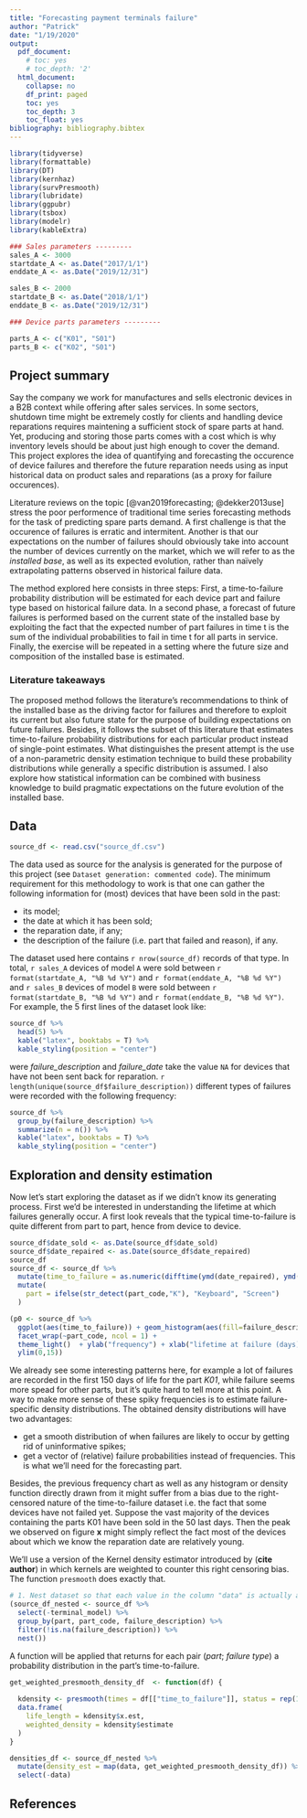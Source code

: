 ```yaml
---
title: "Forecasting payment terminals failure"
author: "Patrick"
date: "1/19/2020"
output:
  pdf_document:
    # toc: yes
    # toc_depth: '2'
  html_document:
    collapse: no
    df_print: paged
    toc: yes
    toc_depth: 3
    toc_float: yes
bibliography: bibliography.bibtex
---
```


```r
library(tidyverse)
library(formattable)
library(DT)
library(kernhaz)
library(survPresmooth)
library(lubridate)
library(ggpubr)
library(tsbox)
library(modelr)
library(kableExtra)
```

```r
### Sales parameters ---------
sales_A <- 3000
startdate_A <- as.Date("2017/1/1")
enddate_A <- as.Date("2019/12/31")

sales_B <- 2000
startdate_B <- as.Date("2018/1/1")
enddate_B <- as.Date("2019/12/31")

### Device parts parameters ---------

parts_A <- c("K01", "S01")
parts_B <- c("K02", "S01")
```

## Project summary

Say the company we work for manufactures and sells electronic devices in a B2B context while offering after sales services. In some sectors, shutdown time might be extremely costly for clients and handling device reparations requires maintening a sufficient stock of spare parts at hand. Yet, producing and storing those parts comes with a cost which is why inventory levels should be about just high enough to cover the demand. This project explores the idea of quantifying and forecasting the occurence of device failures and therefore the future reparation needs using as input historical data on product sales and reparations (as a proxy for failure occurences).

Literature reviews on the topic [@van2019forecasting; @dekker2013use] stress the poor performence of traditional time series forecasting methods for the task of predicting spare parts demand. A first challenge is that the occurence of failures is erratic and intermitent. Another is that our expectations on the number of failures should obviously take into account the number of devices currently on the market, which we will refer to as the *installed base*, as well as its expected evolution, rather than naïvely extrapolating patterns observed in historical failure data. 

The method explored here consists in three steps: First, a time-to-failure probability distribution will be estimated for each device part and failure type based on historical failure data. In a second phase, a forecast of future failures is performed based on the current state of the installed base by exploiting the fact that the expected number of part failures in time t is the sum of the individual probabilities to fail in time t for all parts in service. Finally, the exercise will be repeated in a setting where the future size and composition of the installed base is estimated.

### Literature takeaways

The proposed method follows the literature's recommendations to think of the installed base as the driving factor for failures and therefore to exploit its current but also future state for the purpose of building expectations on future failures. Besides, it follows the subset of this literature that estimates time-to-failure probability distributions for each particular product instead of single-point estimates. What distinguishes the present attempt is the use of a non-parametric density estimation technique to build these probability distributions while generally a specific distribution is assumed. I also explore how statistical information can be combined with business knowledge to build pragmatic expectations on the future evolution of the installed base.

## Data
```r
source_df <- read.csv("source_df.csv")
```

The data used as source for the analysis is generated for the purpose of this project (see `Dataset generation: commented code`). The minimum requirement for this methodology to work is that one can gather the following information for (most) devices that have been sold in the past:

* its model;
* the date at which it has been sold;
* the reparation date, if any;
* the description of the failure (i.e. part that failed and reason), if any.

The dataset used here contains `r nrow(source_df)` records of that type. In total, `r sales_A` devices of model `A` were sold between `r format(startdate_A, "%B %d %Y")` and `r format(enddate_A, "%B %d %Y")` and `r sales_B` devices of model `B` were sold between `r format(startdate_B, "%B %d %Y")` and `r format(enddate_B, "%B %d %Y")`. For example, the 5 first lines of the dataset look like:
```r
source_df %>%
  head(5) %>%
  kable("latex", booktabs = T) %>%
  kable_styling(position = "center")
```

were *failure_description* and *failure_date* take the value `NA` for devices that have not been sent back for reparation. `r length(unique(source_df$failure_description))` different types of failures were recorded with the following frequency:

```r
source_df %>%
  group_by(failure_description) %>%
  summarize(n = n()) %>%
  kable("latex", booktabs = T) %>%
  kable_styling(position = "center")
```


## Exploration and density estimation

Now let's start exploring the dataset as if we didn't know its generating process. First we'd be interested in understanding the lifetime at which failures generally occur. A first look reveals that the typical time-to-failure is quite different from part to part, hence from device to device.


```r
source_df$date_sold <- as.Date(source_df$date_sold)
source_df$date_repaired <- as.Date(source_df$date_repaired)
source_df
source_df <- source_df %>%
  mutate(time_to_failure = as.numeric(difftime(ymd(date_repaired), ymd(date_sold), units = "days"))) %>%
  mutate(
    part = ifelse(str_detect(part_code,"K"), "Keyboard", "Screen")
  )

(p0 <- source_df %>%
  ggplot(aes(time_to_failure)) + geom_histogram(aes(fill=failure_description), binwidth = 1) +
  facet_wrap(~part_code, ncol = 1) +
  theme_light()  + ylab("frequency") + xlab("lifetime at failure (days)") +
  ylim(0,15))
```

We already see some interesting patterns here, for example a lot of failures are recorded in the first 150 days of life for the part *K01*, while failure seems more spead for other parts, but it's quite hard to tell more at this point. A way to make more sense of these spiky frequencies is to estimate failure-specific density distributions. The obtained density distributions will have two advantages:

* get a smooth distribution of when failures are likely to occur by getting rid of uninformative spikes;
* get a vector of (relative) failure probabilities instead of frequencies. This is what we'll need for the forecasting part.

Besides, the previous frequency chart as well as any histogram or density function directly drawn from it might suffer from a bias due to the right-censored nature of the time-to-failure dataset i.e. the fact that some devices have not failed yet. Suppose the vast majority of the devices containing the parts K01 have been sold in the 50 last days. Then the peak we observed on figure **x** might simply reflect the fact most of the devices about which we know the reparation date are relatively young.

We'll use a version of the Kernel density estimator introduced by (**cite author**) in which kernels are weighted to counter this right censoring bias. The function `presmooth` does exactly that. 

```r
# 1. Nest dataset so that each value in the column "data" is actually a 2-columns dataframe that records for each failure the lifetime at which it occured and the total number of devices from the corresponding model in the installed base.
(source_df_nested <- source_df %>%
  select(-terminal_model) %>%
  group_by(part, part_code, failure_description) %>%
  filter(!is.na(failure_description)) %>%
  nest())
```

A function will be applied that returns for each pair (*part*; *failure type*) a probability distribution in the part's time-to-failure.
```r
get_weighted_presmooth_density_df  <- function(df) {
  
  kdensity <- presmooth(times = df[["time_to_failure"]], status = rep(1,length(df[["time_to_failure"]])), estimand = "f", x.est = seq(0,3000, by=1), bw.selec = "plug-in")
  data.frame(
    life_length = kdensity$x.est,
    weighted_density = kdensity$estimate
  )
}

densities_df <- source_df_nested %>%
  mutate(density_est = map(data, get_weighted_presmooth_density_df)) %>%
  select(-data) 
```

## References

